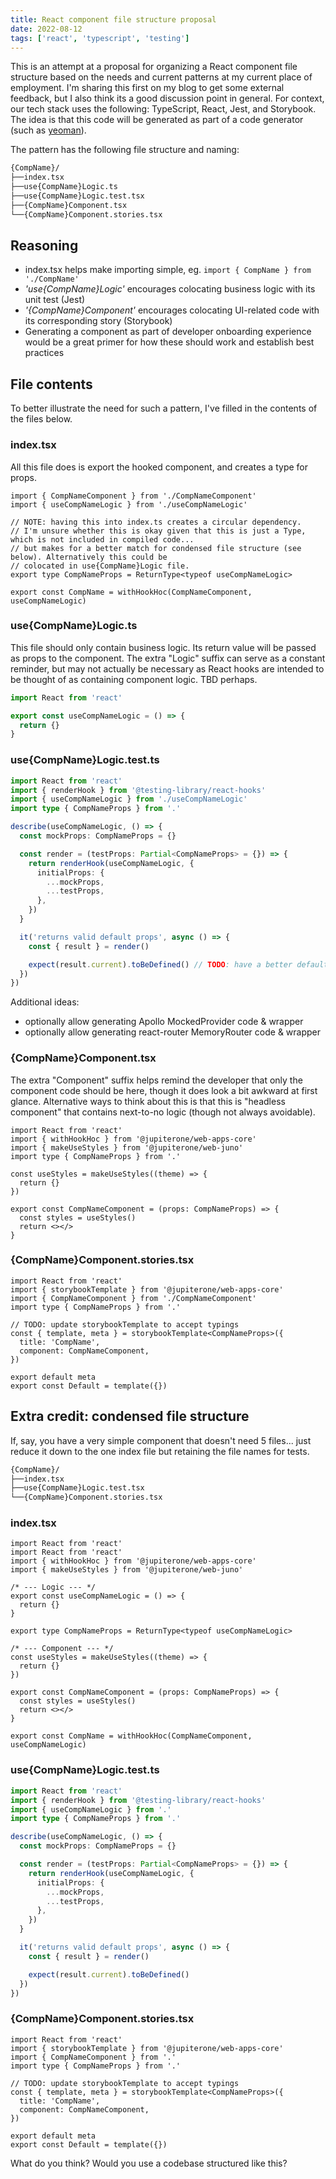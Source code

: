```yaml
---
title: React component file structure proposal
date: 2022-08-12
tags: ['react', 'typescript', 'testing']
---
```


This is an attempt at a proposal for organizing a React component file structure based on the needs and current patterns at my current place of employment. I'm sharing this first on my blog to get some external feedback, but I also think its a good discussion point in general. For context, our tech stack uses the following: TypeScript, React, Jest, and Storybook. The idea is that this code will be generated as part of a code generator (such as [yeoman](https://yeoman.io/)).

The pattern has the following file structure and naming:

```sh
{CompName}/
├──index.tsx
├──use{CompName}Logic.ts
├──use{CompName}Logic.test.tsx
├──{CompName}Component.tsx
└──{CompName}Component.stories.tsx
```

## Reasoning

- index.tsx helps make importing simple, eg. `import { CompName } from './CompName'`
- _'use{CompName}Logic'_ encourages colocating business logic with its unit test (Jest)
- _'{CompName}Component'_ encourages colocating UI-related code with its corresponding story (Storybook)
- Generating a component as part of developer onboarding experience would be a great primer for how these should work and establish best practices

## File contents

To better illustrate the need for such a pattern, I've filled in the contents of the files below.

### index.tsx

All this file does is export the hooked component, and creates a type for props.

```tsx
import { CompNameComponent } from './CompNameComponent'
import { useCompNameLogic } from './useCompNameLogic'

// NOTE: having this into index.ts creates a circular dependency.
// I'm unsure whether this is okay given that this is just a Type, which is not included in compiled code...
// but makes for a better match for condensed file structure (see below). Alternatively this could be
// colocated in use{CompName}Logic file.
export type CompNameProps = ReturnType<typeof useCompNameLogic>

export const CompName = withHookHoc(CompNameComponent, useCompNameLogic)
```

### use{CompName}Logic.ts

This file should only contain business logic. Its return value will be passed as props to the component. The extra "Logic" suffix can serve as a constant reminder, but may not actually be necessary as React hooks are intended to be thought of as containing component logic. TBD perhaps.

```ts
import React from 'react'

export const useCompNameLogic = () => {
  return {}
}
```

### use{CompName}Logic.test.ts

```ts
import React from 'react'
import { renderHook } from '@testing-library/react-hooks'
import { useCompNameLogic } from './useCompNameLogic'
import type { CompNameProps } from '.'

describe(useCompNameLogic, () => {
  const mockProps: CompNameProps = {}

  const render = (testProps: Partial<CompNameProps> = {}) => {
    return renderHook(useCompNameLogic, {
      initialProps: {
        ...mockProps,
        ...testProps,
      },
    })
  }

  it('returns valid default props', async () => {
    const { result } = render()

    expect(result.current).toBeDefined() // TODO: have a better default test...
  })
})
```

Additional ideas:

- optionally allow generating Apollo MockedProvider code & wrapper
- optionally allow generating react-router MemoryRouter code & wrapper

### {CompName}Component.tsx

The extra "Component" suffix helps remind the developer that only the component code should be here, though it does look a bit awkward at first glance. Alternative ways to think about this is that this is "headless component" that contains next-to-no logic (though not always avoidable).

```tsx
import React from 'react'
import { withHookHoc } from '@jupiterone/web-apps-core'
import { makeUseStyles } from '@jupiterone/web-juno'
import type { CompNameProps } from '.'

const useStyles = makeUseStyles((theme) => {
  return {}
})

export const CompNameComponent = (props: CompNameProps) => {
  const styles = useStyles()
  return <></>
}
```

### {CompName}Component.stories.tsx

```tsx
import React from 'react'
import { storybookTemplate } from '@jupiterone/web-apps-core'
import { CompNameComponent } from './CompNameComponent'
import type { CompNameProps } from '.'

// TODO: update storybookTemplate to accept typings
const { template, meta } = storybookTemplate<CompNameProps>({
  title: 'CompName',
  component: CompNameComponent,
})

export default meta
export const Default = template({})
```

## Extra credit: condensed file structure

If, say, you have a very simple component that doesn't need 5 files... just reduce it down to the one index file but retaining the file names for tests.

```sh
{CompName}/
├──index.tsx
├──use{CompName}Logic.test.tsx
└──{CompName}Component.stories.tsx
```

### index.tsx

```tsx
import React from 'react'
import React from 'react'
import { withHookHoc } from '@jupiterone/web-apps-core'
import { makeUseStyles } from '@jupiterone/web-juno'

/* --- Logic --- */
export const useCompNameLogic = () => {
  return {}
}

export type CompNameProps = ReturnType<typeof useCompNameLogic>

/* --- Component --- */
const useStyles = makeUseStyles((theme) => {
  return {}
})

export const CompNameComponent = (props: CompNameProps) => {
  const styles = useStyles()
  return <></>
}

export const CompName = withHookHoc(CompNameComponent, useCompNameLogic)
```

### use{CompName}Logic.test.ts

```ts
import React from 'react'
import { renderHook } from '@testing-library/react-hooks'
import { useCompNameLogic } from '.'
import type { CompNameProps } from '.'

describe(useCompNameLogic, () => {
  const mockProps: CompNameProps = {}

  const render = (testProps: Partial<CompNameProps> = {}) => {
    return renderHook(useCompNameLogic, {
      initialProps: {
        ...mockProps,
        ...testProps,
      },
    })
  }

  it('returns valid default props', async () => {
    const { result } = render()

    expect(result.current).toBeDefined()
  })
})
```

### {CompName}Component.stories.tsx

```tsx
import React from 'react'
import { storybookTemplate } from '@jupiterone/web-apps-core'
import { CompNameComponent } from '.'
import type { CompNameProps } from '.'

// TODO: update storybookTemplate to accept typings
const { template, meta } = storybookTemplate<CompNameProps>({
  title: 'CompName',
  component: CompNameComponent,
})

export default meta
export const Default = template({})
```

What do you think? Would you use a codebase structured like this?
